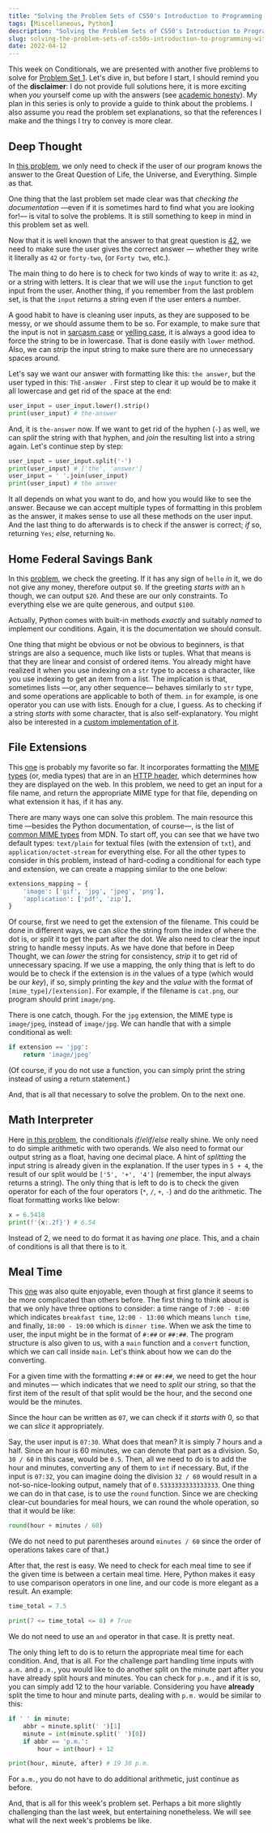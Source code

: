 ```yaml
---
title: "Solving the Problem Sets of CS50's Introduction to Programming with Python — One at a Time: Problem Set 1"
tags: [Miscellaneous, Python]
description: "Solving the Problem Sets of CS50's Introduction to Programming with Python — One at a Time: Problem Set 1"
slug: solving-the-problem-sets-of-cs50s-introduction-to-programming-with-python-problem-set-1
date: 2022-04-12
---
```


This week on Conditionals, we are presented with another five problems to solve for [Problem Set 1](https://cs50.harvard.edu/python/2022/psets/1/). Let's dive in, but before I start, I should remind you of the **disclaimer**: I do not provide full solutions here, it is more exciting when _you_ yourself come up with the answers (see [academic honesty](https://cs50.harvard.edu/python/2022/honesty/)). My plan in this series is only to provide a guide to think about the problems. I also assume you read the problem set explanations, so that the references I make and the things I try to convey is more clear.

## Deep Thought
In [this problem](https://cs50.harvard.edu/python/2022/psets/1/deep/), we only need to check if the user of our program knows the answer to the Great Question of Life, the Universe, and Everything. Simple as that.

One thing that the last problem set made clear was that _checking the documentation_ —even if it is sometimes hard to find what you are looking for!— is vital to solve the problems. It is still something to keep in mind in this problem set as well.

Now that it is well known that the answer to that great question is [42](https://en.wikipedia.org/wiki/Phrases_from_The_Hitchhiker%27s_Guide_to_the_Galaxy#Answer_to_the_Ultimate_Question_of_Life,_the_Universe,_and_Everything_(42)), we need to make sure the user gives the correct answer — whether they write it literally as `42` or `forty-two`, (or `Forty two`, etc.).

The main thing to do here is to check for two kinds of way to write it: as `42`, or a string with letters. It is clear that we will use the `input` function to get input from the user. Another thing, if you remember from the last problem set, is that the `input` returns a string even if the user enters a number. 

A good habit to have is cleaning user inputs, as they are supposed to be messy, or we should assume them to be so. For example, to make sure that the input is not in [sarcasm case](https://en.wikipedia.org/wiki/Alternating_caps) or [yelling case](https://en.wikipedia.org/wiki/All_caps#Association_with_shouting), it is always a good idea to force the string to be in lowercase. That is done easily with `lower` method. Also, we can _strip_ the input string to make sure there are no unnecessary spaces around. 

Let's say we want our answer with formatting like this: `the answer`, but the user typed in this: `ThE-ansWer `. First step to clear it up would be to make it all lowercase and get rid of the space at the end:

```python
user_input = user_input.lower().strip() 
print(user_input) # the-answer
```

And, it is `the-answer` now. If we want to get rid of the hyphen (`-`) as well, we can _split_ the string with that hyphen, and _join_ the resulting list into a string again. Let's continue step by step:

```python
user_input = user_input.split('-')
print(user_input) # ['the', 'answer']
user_input = ' '.join(user_input) 
print(user_input) # the answer
```

It all depends on what you want to do, and how you would like to see the answer. Because we can accept multiple types of formatting in this problem as the answer, it makes sense to use all these methods on the user input. And the last thing to do afterwards is to check if the answer is correct; _if_ so, returning `Yes`; _else_, returning `No`.

## Home Federal Savings Bank
In this [problem](https://cs50.harvard.edu/python/2022/psets/1/bank/), we check the greeting. If it has any sign of `hello` _in_ it, we do not give any money, therefore output `$0`. If the greeting _starts with_ an `h` though, we can output `$20`. And these are our only constraints. To everything else we are quite generous, and output `$100`.

Actually, Python comes with built-in methods _exactly_ and suitably _named_ to implement our conditions. Again, it is the documentation we should consult. 

One thing that might be obvious or not be obvious to beginners, is that strings are also a sequence, much like lists or tuples. What that means is that they are linear and consist of ordered items. You already might have realized it when you use indexing on a `str` type to access a character, like you use indexing to get an item from a list. The implication is that, sometimes lists —or, any other sequence— behaves similarly to `str` type, and some operations are applicable to both of them. `in` for example, is one operator you can use with lists. Enough for a clue, I guess. As to checking if a string _starts with_ some character, that is also self-explanatory. You might also be interested in a [custom implementation of it](https://rivea0.github.io/blog/custom-endswith-and-startswith-functions/).

## File Extensions
This [one](https://cs50.harvard.edu/python/2022/psets/1/extensions/) is probably my favorite so far. It incorporates formatting the [MIME types](https://en.wikipedia.org/wiki/Media_type) (or, media types) that are in an [HTTP header](https://en.wikipedia.org/wiki/List_of_HTTP_header_fields), which determines how they are displayed on the web. In this problem, we need to get an input for a file name, and return the appropriate MIME type for that file, depending on what extension it has, if it has any.

There are many ways one can solve this problem. The main resource this time —besides the Python documentation, of course—, is the list of [common MIME types](https://developer.mozilla.org/en-US/docs/Web/HTTP/Basics_of_HTTP/MIME_types/Common_types) from MDN. To start off, you can see that we have two default types: `text/plain` for textual files (with the extension of `txt`), and `application/octet-stream` for everything else. For all the other types to consider in this problem, instead of hard-coding a conditional for each type and extension, we can create a mapping similar to the one below:

```python
extensions_mapping = {
    'image': ['gif', 'jpg', 'jpeg', 'png'],
    'application': ['pdf', 'zip'],
}
```

Of course, first we need to get the extension of the filename. This could be done in different ways, we can _slice_ the string from the index of where the dot is, or _split_ it to get the part after the dot. We also need to clear the input string to handle messy inputs. As we have done that before in Deep Thought, we can _lower_ the string for consistency, _strip_ it to get rid of unnecessary spacing. If we use a mapping, the only thing that is left to do would be to check if the extension is _in_ the values of a type (which would be our _key_), if so, simply printing the _key_ and the _value_ with the format of `[mime_type]/[extension]`. For example, if the filename is `cat.png`, our program should print `image/png`.

There is one catch, though. For the `jpg` extension, the MIME type is `image/jpeg`, instead of `image/jpg`. We can handle that with a simple conditional as well:

```python
if extension == 'jpg':
    return 'image/jpeg'
```

(Of course, if you do not use a function, you can simply print the string instead of using a return statement.)

And, that is all that necessary to solve the problem. On to the next one.

## Math Interpreter
Here [in this problem](https://cs50.harvard.edu/python/2022/psets/1/interpreter/), the conditionals _if_/_elif_/_else_ really shine. We only need to do simple arithmetic with two operands. We also need to format our output string as a float, having one decimal place. A hint of _splitting_ the input string is already given in the explanation. If the user types in `5 + 4`, the result of our split would be `['5', '+', '4']` (remember, the input always returns a string). The only thing that is left to do is to check the given operator for each of the four operators (`*`, `/`, `+`, `-`) and do the arithmetic. The float formatting works like below:

```python
x = 6.5418
print(f'{x:.2f}') # 6.54
```

Instead of 2, we need to do format it as having _one_ place. This, and a chain of conditions is all that there is to it.

## Meal Time
This [one](https://cs50.harvard.edu/python/2022/psets/1/meal/) was also quite enjoyable, even though at first glance it seems to be more complicated than others before. The first thing to think about is that we only have three options to consider: a time range of `7:00 - 8:00` which indicates `breakfast time`, `12:00 - 13:00` which means `lunch time`, and finally, `18:00 - 19:00` which is `dinner time`. When we ask the time to user, the input might be in the format of `#:##` or `##:##`. The program structure is also given to us, with a `main` function and a `convert` function, which we can call inside `main`. Let's think about how we can do the converting.

For a given time with the formatting `#:##` or `##:##`, we need to get the hour and minutes — which indicates that we need to _split_ our string, so that the first item of the result of that split would be the hour, and the second one would be the minutes.

Since the hour can be written as `07`, we can check if it _starts with_ 0, so that we can _slice_ it appropriately. 

Say, the user input is `07:30`. What does that mean? It is simply 7 hours and a half. Since an hour is 60 minutes, we can denote that part as a division. So, `30 / 60` in this case, would be `0.5`.  Then, all we need to do is to add the hour and minutes, converting any of them to `int` if necessary. But, if the input is `07:32`, you can imagine doing the division `32 / 60` would result in a not-so-nice-looking output, namely that of `0.5333333333333333`. One thing we can do in that case, is to use the `round` function. Since we are checking clear-cut boundaries for meal hours, we can round the whole operation, so that it would be like:

```python
round(hour + minutes / 60)
```

(We do not need to put parentheses around `minutes / 60` since the order of operations takes care of that.) 

After that, the rest is easy. We need to check for each meal time to see if the given time is between a certain meal time. Here, Python makes it easy to use comparison operators in one line, and our code is more elegant as a result. An example:

```python
time_total = 7.5

print(7 <= time_total <= 8) # True
```

We do not need to use an `and` operator in that case. It is pretty neat.

The only thing left to do is to return the appropriate meal time for each condition. And, that is all. For the challenge part handling time inputs with `a.m.` and `p.m.`, you would like to do another split on the minute part after you have already split hours and minutes. You can check for `p.m.`, and if it is so, you can simply add 12 to the hour variable. Considering you have **already** split the time to hour and minute parts, dealing with `p.m.` would be similar to this:

```python
if ' ' in minute:
    abbr = minute.split(' ')[1]
    minute = int(minute.split(' ')[0])
    if abbr == 'p.m.':
 	    hour = int(hour) + 12

print(hour, minute, after) # 19 30 p.m.
```

For `a.m.`, you do not have to do additional arithmetic, just continue as before.

And, that is all for this week's problem set. Perhaps a bit more slightly challenging than the last week, but entertaining nonetheless. We will see what will the next week's problems be like.